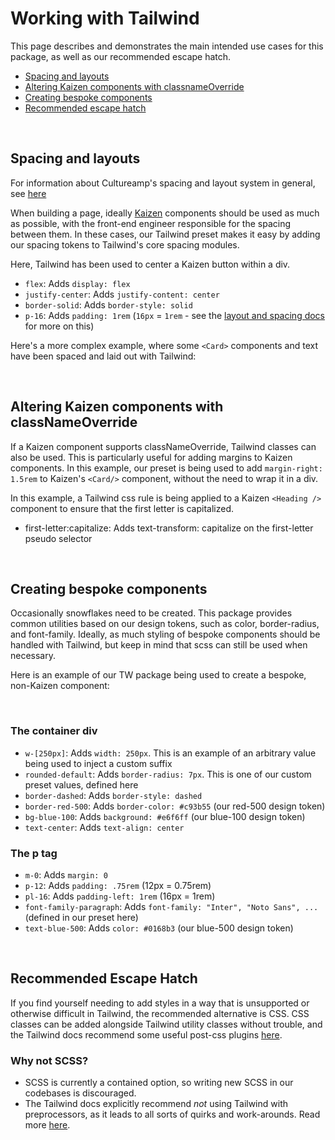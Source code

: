 
<Meta of={Examples} />

# Working with Tailwind

This page describes and demonstrates the main intended use cases for this package, as well as our recommended escape hatch.

- [Spacing and layouts](#spacing-and-layouts)
- [Altering Kaizen components with classnameOverride](#altering-kaizen-components-with-classnameoverride)
- [Creating bespoke components](#creating-bespoke-components)
- [Recommended escape hatch](#recommended-escape-hatch)

<br/>

## Spacing and layouts

For information about Cultureamp's spacing and layout system in general, see [here](/story/systems-layout-and-spacing--page)

When building a page, ideally [Kaizen](https://github.com/cultureamp/kaizen-design-system) components should be used as much as possible, with the front-end engineer responsible for the spacing between them. In these cases, our Tailwind preset makes it easy by adding our spacing tokens to Tailwind's core spacing modules.

Here, Tailwind has been used to center a Kaizen button within a div.

<Canvas of={Examples.TailwindExampleSpacingAndLayouts} />

- `flex`: Adds `display: flex`
- `justify-center`: Adds `justify-content: center`
- `border-solid`: Adds `border-style: solid`
- `p-16`: Adds `padding: 1rem` (`16px` = `1rem` - see the [layout and spacing docs](/story/systems-layout-and-spacing--page) for more on this)

Here's a more complex example, where some `<Card>` components and text have been spaced and laid out with Tailwind:

<Canvas of={Examples.TailwindExampleSpacingAndLayoutsComplex} />

<br/>

## Altering Kaizen components with classNameOverride

If a Kaizen component supports classNameOverride, Tailwind classes can also be used.
This is particularly useful for adding margins to Kaizen components. In this example, our preset is being used to add `margin-right: 1.5rem` to Kaizen's `<Card/>` component, without the need to wrap it in a div.

<Canvas of={Examples.TailwindExampleClassNameOverrideMargin} />

In this example, a Tailwind css rule is being applied to a Kaizen `<Heading />` component to ensure that the first letter is capitalized.

<Canvas of={Examples.TailwindExampleClassNameOverrideHeading} />

- first-letter:capitalize: Adds text-transform: capitalize on the first-letter pseudo selector

<br/>

## Creating bespoke components
Occasionally snowflakes need to be created. This package provides common utilities based on our design tokens, such as color, border-radius, and font-family. Ideally, as much styling of bespoke components should be handled with Tailwind, but keep in mind that scss can still be used when necessary.

Here is an example of our TW package being used to create a bespoke, non-Kaizen component:

<Canvas of={Examples.TailwindExampleSnowflake} />

<br/>

### The container div
- `w-[250px]`: Adds `width: 250px`. This is an example of an arbitrary value being used to inject a custom suffix
- `rounded-default`: Adds `border-radius: 7px`. This is one of our custom preset values, defined here
- `border-dashed`: Adds `border-style: dashed`
- `border-red-500`: Adds `border-color: #c93b55` (our red-500 design token)
- `bg-blue-100`: Adds `background: #e6f6ff` (our blue-100 design token)
- `text-center`: Adds `text-align: center`

### The p tag
- `m-0`: Adds `margin: 0`
- `p-12`: Adds `padding: .75rem` (12px = 0.75rem)
- `pl-16`: Adds `padding-left: 1rem` (16px = 1rem)
- `font-family-paragraph`: Adds `font-family: "Inter", "Noto Sans", ...` (defined in our preset here)
- `text-blue-500`: Adds `color: #0168b3` (our blue-500 design token)

<br/>

## Recommended Escape Hatch

If you find yourself needing to add styles in a way that is unsupported or otherwise difficult in Tailwind, the recommended alternative is CSS. CSS classes can be added alongside Tailwind utility classes without trouble, and the Tailwind docs recommend some useful post-css plugins [here](https://tailwindcss.com/docs/using-with-preprocessors#using-sass-less-or-stylus).

### Why not SCSS?
- SCSS is currently a contained option, so writing new SCSS in our codebases is discouraged.
- The Tailwind docs explicitly recommend <em>not</em> using Tailwind with preprocessors, as it leads to all sorts of quirks and work-arounds. Read more [here](https://tailwindcss.com/docs/using-with-preprocessors#using-sass-less-or-stylus).
